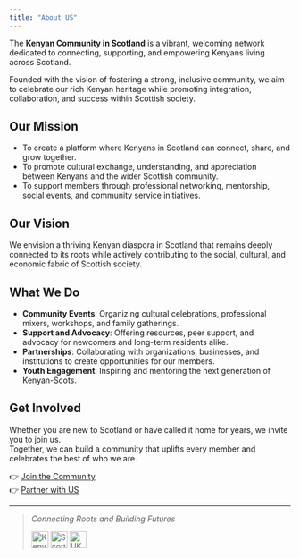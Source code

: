```yaml
---
title: "About US"
---
```


The **Kenyan Community in Scotland** is a vibrant, welcoming network dedicated to connecting, supporting, and empowering Kenyans living across Scotland. 

Founded with the vision of fostering a strong, inclusive community, we aim to celebrate our rich Kenyan heritage while promoting integration, collaboration, and success within Scottish society.

## Our Mission

- To create a platform where Kenyans in Scotland can connect, share, and grow together.
- To promote cultural exchange, understanding, and appreciation between Kenyans and the wider Scottish community.
- To support members through professional networking, mentorship, social events, and community service initiatives.

## Our Vision

We envision a thriving Kenyan diaspora in Scotland that remains deeply connected to its roots while actively contributing to the social, cultural, and economic fabric of Scottish society.

## What We Do

- **Community Events**: Organizing cultural celebrations, professional mixers, workshops, and family gatherings.
- **Support and Advocacy**: Offering resources, peer support, and advocacy for newcomers and long-term residents alike.
- **Partnerships**: Collaborating with organizations, businesses, and institutions to create opportunities for our members.
- **Youth Engagement**: Inspiring and mentoring the next generation of Kenyan-Scots.

## Get Involved

Whether you are new to Scotland or have called it home for years, we invite you to join us.  
Together, we can build a community that uplifts every member and celebrates the best of who we are.

👉 [Join the Community](/join.qmd)  
👉 [Partner with US](/partner-with-us.qmd)

---

> _Connecting Roots and Building Futures_  
> 
> ![Kenyan Flag](/images/kenyan_flag.svg){width=30px}
> ![Scottish Flag](/images/scottish_flag.svg){width=30px}
> ![UK Flag](/images/uk_flag.svg){width=30px}
